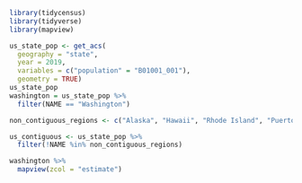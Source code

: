 ```r
library(tidycensus)
library(tidyverse)
library(mapview)
```

```r
us_state_pop <- get_acs(
  geography = "state", 
  year = 2019,
  variables = c("population" = "B01001_001"), 
  geometry = TRUE)
us_state_pop
washington = us_state_pop %>% 
  filter(NAME == "Washington")

non_contiguous_regions <- c("Alaska", "Hawaii", "Rhode Island", "Puerto Rico")

us_contiguous <- us_state_pop %>% 
  filter(!NAME %in% non_contiguous_regions)
```

```r
washington %>% 
  mapview(zcol = "estimate")
```

